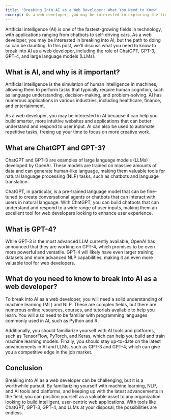 ```yaml
---
title: 'Breaking Into AI as a Web Developer: What You Need to Know'
excerpt: As a web developer, you may be interested in exploring the field of artificial intelligence (AI) and how it can be integrated into your work. AI has become increasingly popular in recent years, and it has opened up a lot of new opportunities for web developers to enhance their skills and work on exciting projects.
---
```


Artificial intelligence (AI) is one of the fastest-growing fields in technology, with applications ranging from chatbots to self-driving cars. As a web developer, you may be interested in breaking into AI, but the path to doing so can be daunting. In this post, we'll discuss what you need to know to break into AI as a web developer, including the role of ChatGPT, GPT-3, GPT-4, and large language models (LLMs).

## What is AI, and why is it important?

Artificial intelligence is the simulation of human intelligence in machines, allowing them to perform tasks that typically require human cognition, such as language understanding, decision-making, and problem-solving. AI has numerous applications in various industries, including healthcare, finance, and entertainment.

As a web developer, you may be interested in AI because it can help you build smarter, more intuitive websites and applications that can better understand and respond to user input. AI can also be used to automate repetitive tasks, freeing up your time to focus on more creative work.

## What are ChatGPT and GPT-3?

ChatGPT and GPT-3 are examples of large language models (LLMs) developed by OpenAI. These models are trained on massive amounts of data and can generate human-like language, making them valuable tools for natural language processing (NLP) tasks, such as chatbots and language translation.

ChatGPT, in particular, is a pre-trained language model that can be fine-tuned to create conversational agents or chatbots that can interact with users in natural language. With ChatGPT, you can build chatbots that can understand and respond to a wide range of user inputs, making them an excellent tool for web developers looking to enhance user experience.

## What is GPT-4?

While GPT-3 is the most advanced LLM currently available, OpenAI has announced that they are working on GPT-4, which promises to be even more powerful and versatile. GPT-4 will likely have even larger training datasets and more advanced NLP capabilities, making it an even more valuable tool for web developers.

## What do you need to know to break into AI as a web developer?

To break into AI as a web developer, you will need a solid understanding of machine learning (ML) and NLP. These are complex fields, but there are numerous online resources, courses, and tutorials available to help you learn. You will also need to be familiar with programming languages commonly used in AI, such as Python and R.

Additionally, you should familiarize yourself with AI tools and platforms, such as TensorFlow, PyTorch, and Keras, which can help you build and train machine learning models. Finally, you should stay up-to-date on the latest advancements in AI and LLMs, such as GPT-3 and GPT-4, which can give you a competitive edge in the job market.

## Conclusion

Breaking into AI as a web developer can be challenging, but it is a worthwhile pursuit. By familiarizing yourself with machine learning, NLP, and AI tools and platforms, and keeping up with the latest advancements in the field, you can position yourself as a valuable asset to any organization looking to build intelligent, user-centric web applications. With tools like ChatGPT, GPT-3, GPT-4, and LLMs at your disposal, the possibilities are endless.
